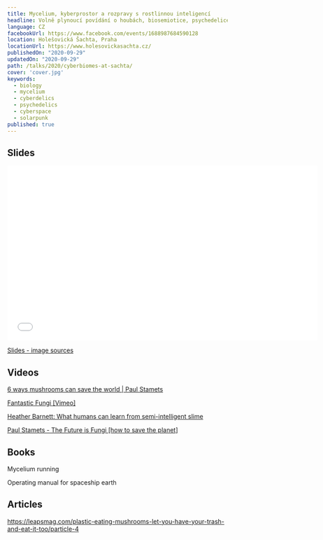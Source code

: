 ```yaml
---
title: Mycelium, kyberprostor a rozpravy s rostlinnou inteligencí
headline: Volně plynoucí povídání o houbách, biosemiotice, psychedelice, kybernetice, technologiích, kosmu a všem mezi tím 🍄🍄🍄
language: CZ
facebookUrl: https://www.facebook.com/events/1688987684590128
location: Holešovická Šachta, Praha
locationUrl: https://www.holesovickasachta.cz/
publishedOn: "2020-09-29"
updatedOn: "2020-09-29"
path: /talks/2020/cyberbiomes-at-sachta/
cover: 'cover.jpg'
keywords:
  - biology
  - mycelium
  - cyberdelics
  - psychedelics
  - cyberspace
  - solarpunk
published: true
---
```


## Slides

<iframe
  id="talk_frame_672183"
  src="//speakerdeck.com/player/746a2da43c4c48dbb76779ee3fd7f474"
  width="710"
  height="399"
  frameborder="0"
  allowtransparency="true"
  allowfullscreen="allowfullscreen"
  mozallowfullscreen="true"
  webkitallowfullscreen="true"
></iframe>

[Slides - image sources](image-credits.txt)

## Videos

[6 ways mushrooms can save the world | Paul Stamets](https://www.youtube.com/watch?v=XI5frPV58tY)

[Fantastic Fungi [Vimeo]](https://vimeo.com/ondemand/fantasticfungi)

[Heather Barnett: What humans can learn from semi-intelligent slime](https://www.youtube.com/watch?v=2UxGrde1NDA)

[Paul Stamets - The Future is Fungi [how to save the planet]](https://www.youtube.com/watch?v=cwLviP7KaAc)

## Books

Mycelium running

Operating manual for spaceship earth

## Articles

https://leapsmag.com/plastic-eating-mushrooms-let-you-have-your-trash-and-eat-it-too/particle-4
